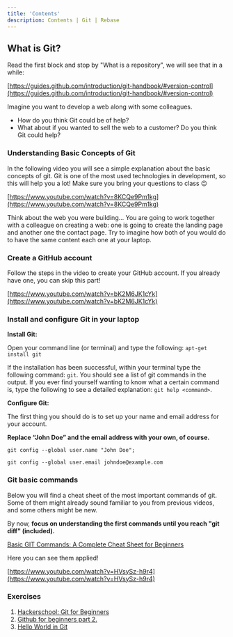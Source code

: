 ```yaml
---
title: 'Contents'
description: Contents | Git | Rebase
---
```


## What is Git?

Read the first block and stop by "What is a repository", we will see that in a while:

[https://guides.github.com/introduction/git-handbook/#version-control](https://guides.github.com/introduction/git-handbook/#version-control)

Imagine you want to develop a web along with some colleagues.

- How do you think Git could be of help?
- What about if you wanted to sell the web to a customer? Do you think Git could help?

### Understanding Basic Concepts of Git

In the following video you will see a simple explanation about the basic concepts of git. Git is one of the most used technologies in development, so this will help you a lot! Make sure you bring your questions to class 😉

[https://www.youtube.com/watch?v=8KCQe9Pm1kg](https://www.youtube.com/watch?v=8KCQe9Pm1kg)

Think about the web you were building... You are going to work together with a colleague on creating a web: one is going to create the landing page and another one the contact page.  Try to imagine how both of you would do to have the same content each one at your laptop.

### Create a GitHub account

Follow the steps in the video to create your GitHub account. If you already have one, you can skip this part!

[https://www.youtube.com/watch?v=bK2M6JK1cYk](https://www.youtube.com/watch?v=bK2M6JK1cYk)

### Install and configure Git in your laptop

**Install Git:**

Open your command line (or terminal) and type the following: `apt-get install git`

If the installation has been successful, within your terminal type the following command: `git`. You should see a list of git commands in the output. If you ever find yourself wanting to know what a certain command is, type the following to see a detailed explanation: `git help <command>`.

**Configure Git:**

The first thing you should do is to set up your name and email address for your account.

 **Replace “John Doe” and the email address with your own, of course.**

`git config --global user.name "John Doe";`

`git config --global user.email johndoe@example.com`

### Git basic commands

Below you will find a cheat sheet of the most important commands of git. Some of them might already sound familiar to you from previous videos, and some others might be new.

By now, **focus on understanding the first commands until you reach "git diff" (included).**

[Basic GIT Commands: A Complete Cheat Sheet for Beginners](https://www.hostinger.com/tutorials/basic-git-commands)

Here you can see them applied!

[https://www.youtube.com/watch?v=HVsySz-h9r4](https://www.youtube.com/watch?v=HVsySz-h9r4)

### Exercises

1. [Hackerschool: Git for Beginners](https://www.youtube.com/watch?v=pyPfNOs7vGk)
2. [Github for beginners part 2.](https://readwrite.com/2013/10/02/github-for-beginners-part-2/)
3. [Hello World in Git](https://guides.github.com/activities/hello-world/)